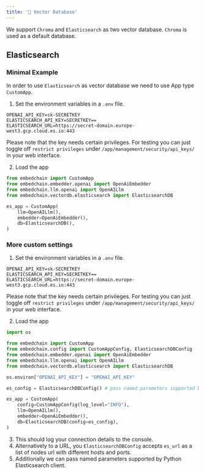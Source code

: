 ---
title: '💾 Vector Database'
---

We support `Chroma` and `Elasticsearch` as two vector database. 
`Chroma` is used as a default database.

## Elasticsearch

### Minimal Example

In order to use `Elasticsearch` as vector database we need to use App type `CustomApp`.

1. Set the environment variables in a `.env` file.
```
OPENAI_API_KEY=sk-SECRETKEY
ELASTICSEARCH_API_KEY=SECRETKEY==
ELASTICSEARCH_URL=https://secret-domain.europe-west3.gcp.cloud.es.io:443
```
Please note that the key needs certain privileges. For testing you can just toggle off `restrict privileges` under `/app/management/security/api_keys/` in your web interface.

2. Load the app
```python
from embedchain import CustomApp
from embedchain.embedder.openai import OpenAiEmbedder
from embedchain.llm.openai import OpenAILlm
from embedchain.vectordb.elasticsearch import ElasticsearchDB

es_app = CustomApp(
    llm=OpenAILlm(),
    embedder=OpenAiEmbedder(),
    db=ElasticsearchDB(),
)
```

### More custom settings
1. Set the environment variables in a `.env` file.
```
OPENAI_API_KEY=sk-SECRETKEY
ELASTICSEARCH_API_KEY=SECRETKEY==
ELASTICSEARCH_URL=https://secret-domain.europe-west3.gcp.cloud.es.io:443
```
Please note that the key needs certain privileges. For testing you can just toggle off `restrict privileges` under `/app/management/security/api_keys/` in your web interface.

2. Load the app
```python
import os

from embedchain import CustomApp
from embedchain.config import CustomAppConfig, ElasticsearchDBConfig
from embedchain.embedder.openai import OpenAiEmbedder
from embedchain.llm.openai import OpenAILlm
from embedchain.vectordb.elasticsearch import ElasticsearchDB

os.environ["OPENAI_API_KEY"] = "OPENAI_API_KEY"

es_config = ElasticsearchDBConfig() # pass named parameters supported by elasticsearch-py

es_app = CustomApp(
    config=CustomAppConfig(log_level="INFO"),
    llm=OpenAILlm(),
    embedder=OpenAiEmbedder(),
    db=ElasticsearchDB(config=es_config),
)
```
3. This should log your connection details to the console.
4. Alternatively to a URL, you `ElasticsearchDBConfig` accepts `es_url` as a list of nodes url with different hosts and ports.
5. Additionally we can pass named parameters supported by Python Elasticsearch client.
